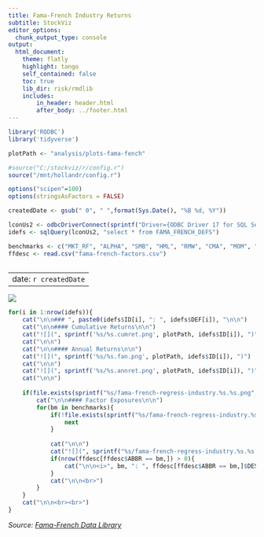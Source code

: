 ```yaml
---
title: Fama-French Industry Returns
subtitle: StockViz
editor_options:
  chunk_output_type: console
output: 
  html_document:
    theme: flatly
    highlight: tango
    self_contained: false
    toc: true
    lib_dir: risk/rmdlib	
    includes:
        in_header: header.html
        after_body: ../footer.html		
---
```


```r
library('RODBC')
library('tidyverse')

plotPath <- "analysis/plots-fama-fench"

#source("C:/stockviz/r/config.r")
source("/mnt/hollandr/config.r")

options("scipen"=100)
options(stringsAsFactors = FALSE)

createdDate <- gsub(" 0", " ",format(Sys.Date(), "%B %d, %Y"))

lconUs2 <- odbcDriverConnect(sprintf("Driver={ODBC Driver 17 for SQL Server};Server=%s;Database=%s;Uid=%s;Pwd=%s;", ldbserver, "StockVizUs2", ldbuser, ldbpassword), case = "nochange", believeNRows = TRUE)
idefs <- sqlQuery(lconUs2, "select * from FAMA_FRENCH_DEFS")

benchmarks <- c("MKT_RF", "ALPHA", "SMB", "HML", "RMW", "CMA", "MOM", "RESIDUAL")
ffdesc <- read.csv("fama-french-factors.csv")
	
```

---
date: `r createdDate`
---

![](`r paste0(plotPath, '/fama-french-industry.all.png')`)


```r

for(i in 1:nrow(idefs)){
	cat("\n\n### ", paste0(idefs$ID[i], ": ", idefs$DEF[i]), "\n\n")
	cat("\n\n#### Cumulative Returns\n\n")
	cat("![](", sprintf('%s/%s.cumret.png', plotPath, idefs$ID[i]), ")")
	cat("\n\n")
	cat("\n\n#### Annual Returns\n\n")
	cat("![](", sprintf('%s/%s.fan.png', plotPath, idefs$ID[i]), ")")
	cat("\n\n")
	cat("![](", sprintf('%s/%s.annret.png', plotPath, idefs$ID[i]), ")")
	cat("\n\n")
	
	if(file.exists(sprintf("%s/fama-french-regress-industry.%s.%s.png", plotPath, idefs$ID[i], benchmarks[1])) ){
		cat("\n\n#### Factor Exposures\n\n")
		for(bm in benchmarks){
			if(!file.exists(sprintf("%s/fama-french-regress-industry.%s.%s.png", plotPath, idefs$ID[i], bm)) ){
				next
			}
			
			cat("\n\n")
			cat("![](", sprintf("%s/fama-french-regress-industry.%s.%s.png", plotPath, idefs$ID[i], bm), ")")
			if(nrow(ffdesc[ffdesc$ABBR == bm,]) > 0){
				cat("\n\n<i>", bm, ": ", ffdesc[ffdesc$ABBR == bm,]$DESC[1], "</i>\n\n")
			}
			cat("\n\n<br>")
		}
	}
	cat("\n\n<br><br>")
}

```

*Source: [Fama-French Data Library](https://mba.tuck.dartmouth.edu/pages/faculty/ken.french/data_library.html)*

